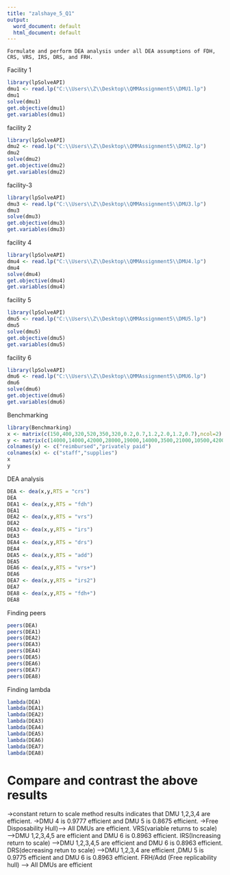---
title: "zalshaye_5_Q1"
output:
  word_document: default
  html_document: default
---

	Formulate and perform DEA analysis under all DEA assumptions of FDH, CRS, VRS, IRS, DRS, and FRH.

Facility 1
```{r}
library(lpSolveAPI)
dmu1 <- read.lp("C:\\Users\\Z\\Desktop\\QMMAssignment5\\DMU1.lp")
dmu1
solve(dmu1)
get.objective(dmu1)
get.variables(dmu1)
```

facility 2
```{r}
library(lpSolveAPI)
dmu2 <- read.lp("C:\\Users\\Z\\Desktop\\QMMAssignment5\\DMU2.lp")
dmu2
solve(dmu2)
get.objective(dmu2)
get.variables(dmu2)
```

facility-3
```{r}
library(lpSolveAPI)
dmu3 <- read.lp("C:\\Users\\Z\\Desktop\\QMMAssignment5\\DMU3.lp")
dmu3
solve(dmu3)
get.objective(dmu3)
get.variables(dmu3)
```

facility 4
```{r}
library(lpSolveAPI)
dmu4 <- read.lp("C:\\Users\\Z\\Desktop\\QMMAssignment5\\DMU4.lp")
dmu4
solve(dmu4)
get.objective(dmu4)
get.variables(dmu4)
```

facility 5
```{r}
library(lpSolveAPI)
dmu5 <- read.lp("C:\\Users\\Z\\Desktop\\QMMAssignment5\\DMU5.lp")
dmu5
solve(dmu5)
get.objective(dmu5)
get.variables(dmu5)
```

facility 6
```{r}
library(lpSolveAPI)
dmu6 <- read.lp("C:\\Users\\Z\\Desktop\\QMMAssignment5\\DMU6.lp")
dmu6
solve(dmu6)
get.objective(dmu6)
get.variables(dmu6)
```

Benchmarking
```{r}
library(Benchmarking)
x <- matrix(c(150,400,320,520,350,320,0.2,0.7,1.2,2.0,1.2,0.7),ncol=2)
y <- matrix(c(14000,14000,42000,28000,19000,14000,3500,21000,10500,42000,25000,15000),ncol = 2)
colnames(y) <- c("reimbursed","privately paid")
colnames(x) <- c("staff","supplies")
x
y
```

DEA analysis
```{r}
DEA <- dea(x,y,RTS = "crs")            
DEA
DEA1 <- dea(x,y,RTS = "fdh")            
DEA1
DEA2 <- dea(x,y,RTS = "vrs")           
DEA2
DEA3 <- dea(x,y,RTS = "irs")            
DEA3
DEA4 <- dea(x,y,RTS = "drs")           
DEA4
DEA5 <- dea(x,y,RTS = "add")            
DEA5
DEA6 <- dea(x,y,RTS = "vrs+")  
DEA6
DEA7 <- dea(x,y,RTS = "irs2")
DEA7
DEA8 <- dea(x,y,RTS = "fdh+") 
DEA8
```

Finding peers
```{r}
peers(DEA)
peers(DEA1)
peers(DEA2)
peers(DEA3)
peers(DEA4)
peers(DEA5)
peers(DEA6)
peers(DEA7)
peers(DEA8)
```

Finding lambda
```{r}
lambda(DEA)
lambda(DEA1)
lambda(DEA2)
lambda(DEA3)
lambda(DEA4)
lambda(DEA5)
lambda(DEA6)
lambda(DEA7)
lambda(DEA8)
```
#	Compare and contrast the above results

->constant return to scale method results indicates that DMU 1,2,3,4 are efficient.
->DMU 4 is 0.9777 efficient and DMU 5 is 0.8675 efficient.
->Free Disposability Hull)—> All DMUs are efficient. VRS(variable returns to scale) —>DMU 1,2,3,4,5 are efficient and DMU 6 is 0.8963 efficient. IRS(Increasing return to scale)
–>DMU 1,2,3,4,5 are efficient and DMU 6 is 0.8963 efficient. DRS(decreasing retun to scale)
—>DMU 1,2,3,4 are efficient ,DMU 5 is 0.9775 efficient and DMU 6 is 0.8963 efficient. FRH/Add (Free replicability hull)
—> All DMUs are efficient